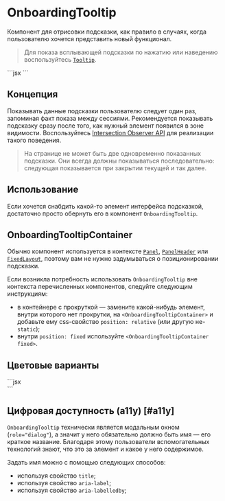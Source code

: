 <Overview>

# OnboardingTooltip

Компонент для отрисовки подсказки, как правило в случаях, когда
пользователю хочется представить новый функционал.

</Overview>

> Для показа всплывающей подсказки по нажатию или наведению воспользуйтесь [`Tooltip`](/components/tooltip).


<Playground Wrapper={OnboardingTooltipWrapper}>
  ```jsx
  <OnboardingTooltip shown description="Обновлённый раздел поможет найти друзей">
    <Icon20UserCheckOutline />
  </OnboardingTooltip>
  ```
</Playground>

## Концепция

Показывать данные подсказки пользователю следует один раз, запоминая факт показа между
сессиями. Рекомендуется показывать подсказку сразу после того, как нужный элемент появился в зоне видимости.
Воспользуйтесь [Intersection Observer API](https://developer.mozilla.org/ru/docs/Web/API/Intersection_Observer_API) для реализации
такого поведения.

> На странице не может быть две одновременно показанных подсказки. Они всегда должны показываться
> последовательно: следующая показывается при закрытии текущей и так далее.

## Использование

Если хочется снабдить какой-то элемент интерфейса подсказкой,
достаточно просто обернуть его в компонент `OnboardingTooltip`.

## OnboardingTooltipContainer

Обычно компонент используется в контексте [`Panel`](/components/panel),
[`PanelHeader`](/components/panel-header) или [`FixedLayout`](/components/fixed-layout), поэтому вам
не нужно задумываться о позиционировании подсказки.

Если возникла потребность использовать `OnboardingTooltip` вне контекста перечисленных компонентов,
следуйте следующим инструкциям:

- в контейнере с прокруткой — замените какой-нибудь элемент, внутри которого нет прокрутки,
  на `<OnboardingTooltipContainer>` и добавьте ему css-свойство `position: relative` (или другую не-`static`);
- внутри `position: fixed` используйте `<OnboardingTooltipContainer fixed>`.

## Цветовые варианты

<Playground Wrapper={OnboardingTooltipWrapper}>
  ```jsx
  <OnboardingTooltip placement="bottom" description={`appearance="accent"`} appearance="accent">
    <div style={{ width: 50, margin: 10 }}>
      <Avatar />
    </div>
  </OnboardingTooltip>
  <OnboardingTooltip placement="top" description={`appearance="neutral"`} appearance="neutral">
    <div style={{ width: 50, margin: 10 }}>
      <Avatar />
    </div>
  </OnboardingTooltip>
  <OnboardingTooltip placement="bottom" description={`appearance="white`} appearance="white">
    <div style={{ width: 50, margin: 10 }}>
      <Avatar />
    </div>
  </OnboardingTooltip>
  <OnboardingTooltip placement="top" description={`appearance="black"`} appearance="black">
    <div style={{ width: 50, margin: 10 }}>
      <Avatar />
    </div>
  </OnboardingTooltip>
  <OnboardingTooltip
    placement="bottom"
    description={`appearance="inversion"`}
    appearance="inversion"
  >
    <div style={{ width: 50, margin: 10 }}>
      <Avatar />
    </div>
  </OnboardingTooltip>
  ```
</Playground>

## Цифровая доступность (a11y) [#a11y]

`OnboardingTooltip` технически является модальным окном (`role="dialog"`),
а значит у него обязательно должно быть имя — его краткое название.
Благодаря этому пользователи вспомогательных технологий знают, что это за элемент и какое у него содержимое.

Задать имя можно с помощью следующих способов:

- используя свойство `title`;
- используя свойство `aria-label`;
- используя свойство `aria-labelledby`;
